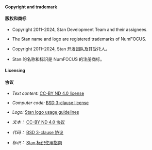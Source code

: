 #### Copyright and trademark {-}

#### 版权和商标 {-}

* Copyright 2011--2024, Stan Development Team and their assignees.

* The Stan name and logo are registered trademarks of NumFOCUS.

* Copyright 2011--2024, Stan 开发团队及其受托人。

* Stan 的名称和标识是 NumFOCUS 的注册商标。

#### Licensing {-}

#### 协议 {-}

* *Text content:*  [CC-BY ND 4.0 license](https://creativecommons.org/licenses/by-nd/4.0/legalcode)

* *Computer code:*  [BSD 3-clause license](https://opensource.org/licenses/BSD-3-Clause)

* *Logo:*  [Stan logo usage guidelines](https://mc-stan.org/about/logo/)

* *文本：*  [CC-BY ND 4.0 协议](https://creativecommons.org/licenses/by-nd/4.0/legalcode)

* *代码：*  [BSD 3-clause 协议](https://opensource.org/licenses/BSD-3-Clause)

* *标识：*  [Stan 标识使用指南](https://mc-stan.org/about/logo/)
